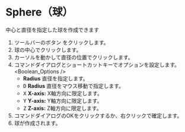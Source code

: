
# Sphere（球）

<Reference shortcut='' command='Sphere' button='ツールバー' />

中心と直径を指定した球を作成できます

1. ツールバーのボタン <ButtonIcon type="button-sphere" /> をクリックします。
2. 球の中心でクリックします。
3. カーソルを動かして直径の位置でクリックします。
4. コマンドダイアログとショートカットキーでオプションを設定します。
   <Boolean_Options />
   - **Radius** 直径を指定します。
   - <kbd>D</kbd> **Radius** 直径をマウス移動で指定します。
   - <kbd>X</kbd> **X-axis:** X軸方向に限定します。
   - <kbd>Y</kbd> **Y-axis:** Y軸方向に限定します。
   - <kbd>Z</kbd> **Z-axis:** Z軸方向に限定します。
5. コマンドダイアログのOKをクリックするか、右クリックで確定します。
6. 球が作成されます。




